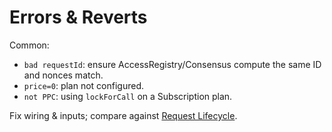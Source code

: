 # Errors & Reverts

Common:
- `bad requestId`: ensure AccessRegistry/Consensus compute the same ID and nonces match.
- `price=0`: plan not configured.
- `not PPC`: using `lockForCall` on a Subscription plan.

Fix wiring & inputs; compare against [Request Lifecycle](/concepts/request-lifecycle).
